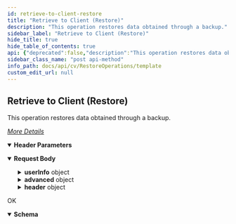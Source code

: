 ```yaml
---
id: retrieve-to-client-restore
title: "Retrieve to Client (Restore)"
description: "This operation restores data obtained through a backup."
sidebar_label: "Retrieve to Client (Restore)"
hide_title: true
hide_table_of_contents: true
api: {"deprecated":false,"description":"This operation restores data obtained through a backup.\n\n[_More Details_](http://documentation.commvault.com/commvault/v11/article?p=features/rest_api/operations/post_retrievetoclient.htm)\n","operationId":"Retrieve to Client (Restore)","parameters":[{"description":"","in":"header","name":"Authtoken","required":true,"schema":{"example":"{{TOKEN}}","type":"string"}}],"tags":["Restore Operations"],"requestBody":{"content":{"application/json":{"schema":{"type":"object","properties":{"mode":{"type":"integer"},"serviceType":{"type":"integer"},"userInfo":{"type":"object","properties":{"userGuid":{"type":"string"}}},"advanced":{"type":"object","properties":{"restoreDataAndACL":{"type":"boolean"},"restoreDeletedFiles":{"type":"boolean"}}},"header":{"type":"object","properties":{"destination":{"type":"object","properties":{"clientId":{"type":"integer"},"clientName":{"type":"string"},"inPlace":{"type":"boolean"},"destPath":{"type":"array","items":{"type":"string"}}}},"filePaths":{"type":"array","items":{"type":"string"}},"srcContent":{"type":"object","properties":{"subclientId":{"type":"integer"},"clientId":{"type":"integer"},"instanceId":{"type":"integer"},"backupSetId":{"type":"integer"},"appTypeId":{"type":"integer"}}}}}},"x-examples":{"Example 1":{"mode":2,"serviceType":1,"userInfo":{"userGuid":"EBEA9754-607C-4CA4-B047-C9F656A1ABB0"},"advanced":{"restoreDataAndACL":true,"restoreDeletedFiles":true},"header":{"destination":{"clientId":2,"clientName":"firewalltestcs","inPlace":false,"destPath":["C:\\Restore/OutOfPlace"]},"filePaths":["/C:/csguid.PNG","/C:/DEMO_3.pptx"],"srcContent":{"subclientId":49,"clientId":2,"instanceId":1,"backupSetId":3,"appTypeId":33}}}}},"examples":{"Retrieve to Client (Restore) - Out Of Place":{"value":{"mode":2,"serviceType":1,"userInfo":{"userGuid":"EBEA9754-607C-4CA4-B047-C9F656A1ABB0"},"advanced":{"restoreDataAndACL":true,"restoreDeletedFiles":true},"header":{"destination":{"clientId":2,"clientName":"firewalltestcs","inPlace":false,"destPath":["C://Restore//OutOfPlace"]},"filePaths":["//C://csguid.PNG","//C://DEMO_3.pptx"],"srcContent":{"subclientId":49,"clientId":2,"instanceId":1,"backupSetId":3,"appTypeId":33}}}}}}},"description":""},"responses":{"200":{"description":"OK","content":{"application/json":{"schema":{"type":"object","properties":{"jobId":{"type":"integer"}},"x-examples":{"Example 1":{"jobId":76278}}},"examples":{"Example 1":{"value":{"jobId":76278}}}}}}},"method":"post","path":"/retrieveToClient","servers":[{"url":"http://{hostname}/webconsole/api","variables":{"hostname":{"default":"localhost","description":"Webconsole"}}}],"jsonRequestBodyExample":{"mode":0,"serviceType":0,"userInfo":{"userGuid":"string"},"advanced":{"restoreDataAndACL":true,"restoreDeletedFiles":true},"header":{"destination":{"clientId":0,"clientName":"string","inPlace":true,"destPath":["string"]},"filePaths":["string"],"srcContent":{"subclientId":0,"clientId":0,"instanceId":0,"backupSetId":0,"appTypeId":0}}},"info":{"title":"Template","contact":{},"version":"1.0","description":"Template"},"postman":{"name":"Retrieve to Client (Restore)","description":{"content":"This operation restores data obtained through a backup.\n\n[_More Details_](http://documentation.commvault.com/commvault/v11/article?p=features/rest_api/operations/post_retrievetoclient.htm)\n","type":"text/plain"},"url":{"path":["retrieveToClient"],"host":["{{baseUrl}}"],"query":[],"variable":[]},"header":[{"disabled":false,"description":{"content":"(Required) ","type":"text/plain"},"key":"Authtoken","value":""},{"key":"Content-Type","value":"application/json"},{"key":"Accept","value":"application/json"}],"method":"POST","body":{"mode":"raw","raw":"\"\"","options":{"raw":{"language":"json"}}}}}
sidebar_class_name: "post api-method"
info_path: docs/api/cv/RestoreOperations/template
custom_edit_url: null
---
```



## Retrieve to Client (Restore)



This operation restores data obtained through a backup.

[_More Details_](http://documentation.commvault.com/commvault/v11/article?p=features/rest_api/operations/post_retrievetoclient.htm)


<details style={{"marginBottom":"1rem"}} data-collapsed={false} open={true}><summary style={{}}><strong>Header Parameters</strong></summary><div><ul><ParamsItem className={"paramsItem"} param={{"description":"","in":"header","name":"Authtoken","required":true,"schema":{"example":"{{TOKEN}}","type":"string"}}}></ParamsItem></ul></div></details><MimeTabs><TabItem label={"application/json"} value={"application/json-schema"}><details style={{}} data-collapsed={false} open={true}><summary style={{"textAlign":"left"}}><strong>Request Body</strong></summary><div style={{"textAlign":"left","marginLeft":"1rem"}}></div><ul style={{"marginLeft":"1rem"}}><SchemaItem collapsible={false} name={"mode"} required={false} deprecated={undefined} schemaDescription={undefined} schemaName={"integer"} qualifierMessage={undefined} defaultValue={undefined}></SchemaItem><SchemaItem collapsible={false} name={"serviceType"} required={false} deprecated={undefined} schemaDescription={undefined} schemaName={"integer"} qualifierMessage={undefined} defaultValue={undefined}></SchemaItem><SchemaItem collapsible={true} className={"schemaItem"}><details style={{}}><summary style={{}}><strong>userInfo</strong><span style={{"opacity":"0.6"}}> object</span></summary><div style={{"marginLeft":"1rem"}}><SchemaItem collapsible={false} name={"userGuid"} required={false} deprecated={undefined} schemaDescription={undefined} schemaName={"string"} qualifierMessage={undefined} defaultValue={undefined}></SchemaItem></div></details></SchemaItem><SchemaItem collapsible={true} className={"schemaItem"}><details style={{}}><summary style={{}}><strong>advanced</strong><span style={{"opacity":"0.6"}}> object</span></summary><div style={{"marginLeft":"1rem"}}><SchemaItem collapsible={false} name={"restoreDataAndACL"} required={false} deprecated={undefined} schemaDescription={undefined} schemaName={"boolean"} qualifierMessage={undefined} defaultValue={undefined}></SchemaItem><SchemaItem collapsible={false} name={"restoreDeletedFiles"} required={false} deprecated={undefined} schemaDescription={undefined} schemaName={"boolean"} qualifierMessage={undefined} defaultValue={undefined}></SchemaItem></div></details></SchemaItem><SchemaItem collapsible={true} className={"schemaItem"}><details style={{}}><summary style={{}}><strong>header</strong><span style={{"opacity":"0.6"}}> object</span></summary><div style={{"marginLeft":"1rem"}}><SchemaItem collapsible={true} className={"schemaItem"}><details style={{}}><summary style={{}}><strong>destination</strong><span style={{"opacity":"0.6"}}> object</span></summary><div style={{"marginLeft":"1rem"}}><SchemaItem collapsible={false} name={"clientId"} required={false} deprecated={undefined} schemaDescription={undefined} schemaName={"integer"} qualifierMessage={undefined} defaultValue={undefined}></SchemaItem><SchemaItem collapsible={false} name={"clientName"} required={false} deprecated={undefined} schemaDescription={undefined} schemaName={"string"} qualifierMessage={undefined} defaultValue={undefined}></SchemaItem><SchemaItem collapsible={false} name={"inPlace"} required={false} deprecated={undefined} schemaDescription={undefined} schemaName={"boolean"} qualifierMessage={undefined} defaultValue={undefined}></SchemaItem><SchemaItem collapsible={false} name={"destPath"} required={false} deprecated={undefined} schemaDescription={undefined} schemaName={"string[]"} qualifierMessage={undefined} defaultValue={undefined}></SchemaItem></div></details></SchemaItem><SchemaItem collapsible={false} name={"filePaths"} required={false} deprecated={undefined} schemaDescription={undefined} schemaName={"string[]"} qualifierMessage={undefined} defaultValue={undefined}></SchemaItem><SchemaItem collapsible={true} className={"schemaItem"}><details style={{}}><summary style={{}}><strong>srcContent</strong><span style={{"opacity":"0.6"}}> object</span></summary><div style={{"marginLeft":"1rem"}}><SchemaItem collapsible={false} name={"subclientId"} required={false} deprecated={undefined} schemaDescription={undefined} schemaName={"integer"} qualifierMessage={undefined} defaultValue={undefined}></SchemaItem><SchemaItem collapsible={false} name={"clientId"} required={false} deprecated={undefined} schemaDescription={undefined} schemaName={"integer"} qualifierMessage={undefined} defaultValue={undefined}></SchemaItem><SchemaItem collapsible={false} name={"instanceId"} required={false} deprecated={undefined} schemaDescription={undefined} schemaName={"integer"} qualifierMessage={undefined} defaultValue={undefined}></SchemaItem><SchemaItem collapsible={false} name={"backupSetId"} required={false} deprecated={undefined} schemaDescription={undefined} schemaName={"integer"} qualifierMessage={undefined} defaultValue={undefined}></SchemaItem><SchemaItem collapsible={false} name={"appTypeId"} required={false} deprecated={undefined} schemaDescription={undefined} schemaName={"integer"} qualifierMessage={undefined} defaultValue={undefined}></SchemaItem></div></details></SchemaItem></div></details></SchemaItem></ul></details></TabItem></MimeTabs><div><ApiTabs><TabItem label={"200"} value={"200"}><div>

OK

</div><div><MimeTabs schemaType={"response"}><TabItem label={"application/json"} value={"application/json"}><SchemaTabs><TabItem label={"Schema"} value={"Schema"}><details style={{}} data-collapsed={false} open={true}><summary style={{"textAlign":"left"}}><strong>Schema</strong></summary><div style={{"textAlign":"left","marginLeft":"1rem"}}></div><ul style={{"marginLeft":"1rem"}}><SchemaItem collapsible={false} name={"jobId"} required={false} deprecated={undefined} schemaDescription={undefined} schemaName={"integer"} qualifierMessage={undefined} defaultValue={undefined}></SchemaItem></ul></details></TabItem><TabItem label={"Example (from schema)"} value={"Example (from schema)"}><ResponseSamples responseExample={"{\n  \"jobId\": 0\n}"} language={"json"}></ResponseSamples></TabItem><TabItem label={" Example 1"} value={" Example 1"}><ResponseSamples responseExample={"{\n  \"jobId\": 76278\n}"} language={"json"}></ResponseSamples></TabItem></SchemaTabs></TabItem></MimeTabs></div></TabItem></ApiTabs></div>
      
